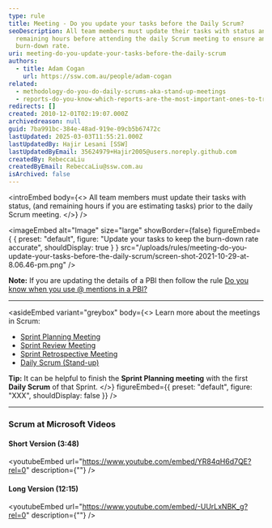 ```yaml
---
type: rule
title: Meeting - Do you update your tasks before the Daily Scrum?
seoDescription: All team members must update their tasks with status and
  remaining hours before attending the daily Scrum meeting to ensure an accurate
  burn-down rate.
uri: meeting-do-you-update-your-tasks-before-the-daily-scrum
authors:
  - title: Adam Cogan
    url: https://ssw.com.au/people/adam-cogan
related:
  - methodology-do-you-do-daily-scrums-aka-stand-up-meetings
  - reports-do-you-know-which-reports-are-the-most-important-ones-to-track-your-progress
redirects: []
created: 2010-12-01T02:19:07.000Z
archivedreason: null
guid: 7ba991bc-384e-48ad-919e-09cb5b67472c
lastUpdated: 2025-03-03T11:55:21.000Z
lastUpdatedBy: Hajir Lesani [SSW]
lastUpdatedByEmail: 35624979+Hajir2005@users.noreply.github.com
createdBy: RebeccaLiu
createdByEmail: RebeccaLiu@ssw.com.au
isArchived: false
---
```

<introEmbed
  body={<>
All team members must update their tasks with status, (and remaining hours if you are estimating tasks) prior to the daily Scrum meeting.
  </>}
/>

<imageEmbed
  alt="Image"
  size="large"
  showBorder={false}
  figureEmbed={ {
    preset: "default",
    figure: "Update your tasks to keep the burn-down rate accurate",
    shouldDisplay: true
  } }
  src="/uploads/rules/meeting-do-you-update-your-tasks-before-the-daily-scrum/screen-shot-2021-10-29-at-8.06.46-pm.png"
/>

**Note:** If you are updating the details of a PBI then follow the rule [Do you know when you use @ mentions in a PBI?](/when-you-use-mentions-in-a-pbi)

- - -

<asideEmbed
  variant="greybox"
  body={<>
    Learn more about the meetings in Scrum:

* [Sprint Planning Meeting](/what-happens-at-a-sprint-planning-meeting "Sprint Planning Meeting")
* [Sprint Review Meeting](/what-happens-at-a-sprint-review-meeting "Sprint Review Meeting")
* [Sprint Retrospective Meeting](/what-happens-at-a-sprint-retrospective-meeting "Sprint Retrospective Meeting")
* [Daily Scrum (Stand-up)](/methodology-daily-scrums)

**Tip:** It can be helpful to finish the **Sprint Planning meeting** with the first **Daily Scrum** of that Sprint.
  </>}
  figureEmbed={{
    preset: "default",
    figure: "XXX",
    shouldDisplay: false
  }}
/>

- - -

### Scrum at Microsoft Videos

#### Short Version (3:48)

<youtubeEmbed url="https://www.youtube.com/embed/YR84qH6d7QE?rel=0" description={""} />

#### Long Version (12:15)

<youtubeEmbed url="https://www.youtube.com/embed/-UUrLxNBK_g?rel=0" description={""} />
